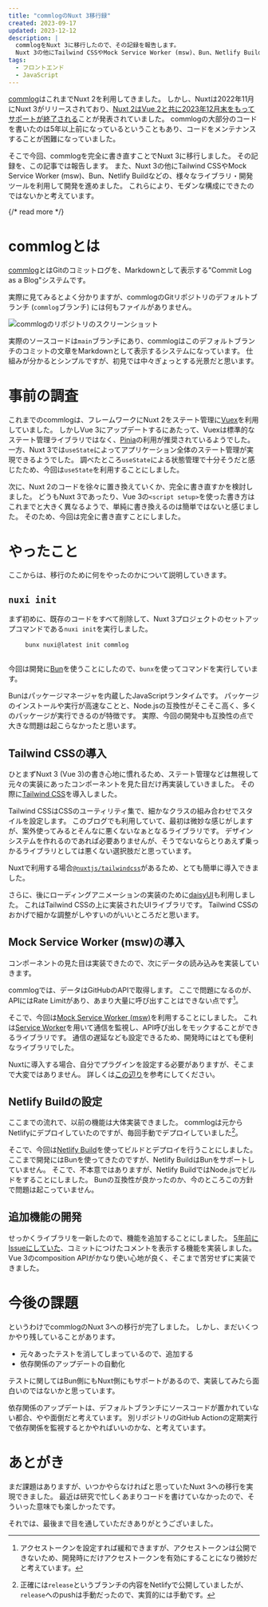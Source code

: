 ```yaml
---
title: "commlogのNuxt 3移行録"
created: 2023-09-17
updated: 2023-12-12
description: |
  commlogをNuxt 3に移行したので、その記録を報告します。
  Nuxt 3の他にTailwind CSSやMock Service Worker (msw)、Bun、Netlify Buildなど様々なライブラリ・開発ツールを利用し、これまでよりもモダンな構成にできたのではないかと思います。
tags:
  - フロントエンド
  - JavaScript
---
```


[commlog](https://commlog.quine.codes)はこれまでNuxt 2を利用してきました。
しかし、Nuxtは2022年11月にNuxt 3がリリースされており、[Nuxt 2はVue 2と共に2023年12月末をもってサポートが終了される](https://v2.nuxt.com/lts)ことが発表されていました。
commlogの大部分のコードを書いたのは5年以上前になっているということもあり、コードをメンテナンスすることが困難になっていました。

そこで今回、commlogを完全に書き直すことでNuxt 3に移行しました。
その記録を、この記事では報告します。
また、Nuxt 3の他にTailwind CSSやMock Service Worker (msw)、Bun、Netlify Buildなどの、様々なライブラリ・開発ツールを利用して開発を進めました。
これらにより、モダンな構成にできたのではないかと考えています。

{/* read more */}



# commlogとは

[commlog](https://commlog.quine.codes)とはGitのコミットログを、Markdownとして表示する"Commit Log as a Blog"システムです。

実際に見てみるとよく分かりますが、commlogのGitリポジトリのデフォルトブランチ (`commlog`ブランチ) には何もファイルがありません。

<Image src={commlogRepoImage} alt="commlogのリポジトリのスクリーンショット" />

実際のソースコードは`main`ブランチにあり、commlogはこのデフォルトブランチのコミットの文章をMarkdownとして表示するシステムになっています。
仕組みが分かるとシンプルですが、初見では中々ぎょっとする光景だと思います。

# 事前の調査

これまでのcommlogは、フレームワークにNuxt 2をステート管理に[Vuex](https://vuex.vuejs.org)を利用していました。
しかしVue 3にアップデートするにあたって、Vuexは標準的なステート管理ライブラリではなく、[Pinia](https://pinia.vuejs.org)の利用が推奨されているようでした。
一方、Nuxt 3では`useState`によってアプリケーション全体のステート管理が実現できるようでした。
調べたところ`useState`による状態管理で十分そうだと感じたため、今回は`useState`を利用することにしました。

次に、Nuxt 2のコードを徐々に置き換えていくか、完全に書き直すかを検討しました。
どうもNuxt 3であったり、Vue 3の`<script setup>`を使った書き方はこれまでと大きく異なるようで、単純に書き換えるのは簡単ではないと感じました。
そのため、今回は完全に書き直すことにしました。

# やったこと

ここからは、移行のために何をやったのかについて説明していきます。

## `nuxi init`

まず初めに、既存のコードをすべて削除して、Nuxt 3プロジェクトのセットアップコマンドである`nuxi init`を実行しました。

<div className="not-prose mockup-code">
  <pre data-prefix="$">
    <code>bunx nuxi@latest init commlog</code>
  </pre>
</div>

今回は開発に[Bun](https://bun.sh)を使うことにしたので、`bunx`を使ってコマンドを実行しています。

Bunはパッケージマネージャを内蔵したJavaScriptランタイムです。
パッケージのインストールや実行が高速なことと、Node.jsの互換性がそこそこ高く、多くのパッケージが実行できるのが特徴です。
実際、今回の開発中も互換性の点で大きな問題は起こらなかったと思います。

## Tailwind CSSの導入

ひとまずNuxt 3 (Vue 3)の書き心地に慣れるため、ステート管理などは無視して元々の実装にあったコンポーネントを見た目だけ再実装していきました。
その際に[Tailwind CSS](https://tailwindcss.com)を導入しました。

Tailwind CSSはCSSのユーティリティ集で、細かなクラスの組み合わせでスタイルを設定します。
このブログでも利用していて、最初は微妙な感じがしますが、案外使ってみるとそんなに悪くないなぁとなるライブラリです。
デザインシステムを作れるのであれば必要ありませんが、そうでないならとりあえず乗っかるライブラリとしては悪くない選択肢だと思っています。

Nuxtで利用する場合[`@nuxtjs/tailwindcss`](https://tailwindcss.nuxtjs.org)があるため、とても簡単に導入できました。

さらに、後にローディングアニメーションの実装のために[daisyUI](https://daisyui.com)も利用しました。
これはTailwind CSSの上に実装されたUIライブラリです。
Tailwind CSSのおかげで細かな調整がしやすいのがいいところだと思います。

## Mock Service Worker (msw)の導入

コンポーネントの見た目は実装できたので、次にデータの読み込みを実装していきます。

commlogでは、データはGitHubのAPIで取得します。
ここで問題になるのが、APIにはRate Limitがあり、あまり大量に呼び出すことはできない点です[^1]。

[^1]: アクセストークンを設定すれば緩和できますが、アクセストークンは公開できないため、開発時にだけアクセストークンを有効にすることになり微妙だと考えています。

そこで、今回は[Mock Service Worker (msw)](https://mswjs.io)を利用することにしました。
これは[Service Worker](https://developer.mozilla.org/en-US/docs/Web/API/Service_Worker_API)を用いて通信を監視し、API呼び出しをモックすることができるライブラリです。
通信の遅延なども設定できるため、開発時にはとても便利なライブラリでした。

Nuxtに導入する場合、自分でプラグインを設定する必要がありますが、そこまで大変ではありません。
詳しくは[この辺り](https://zenn.dev/harusame0616/articles/d497a84a6cb792)を参考にしてください。

## Netlify Buildの設定

ここまでの流れで、以前の機能は大体実装できました。
commlogは元からNetlifyにデプロイしていたのですが、毎回手動でデプロイしていました[^2]。

[^2]: 正確には`release`というブランチの内容をNetlifyで公開していましたが、`release`へのpushは手動だったので、実質的には手動です。

そこで、今回は[Netlify Build](https://www.netlify.com/products/build/)を使ってビルドとデプロイを行うことにしました。
ここまで開発にはBunを使ってきたのですが、Netlify BuildはBunをサポートしていません。
そこで、不本意ではありますが、Netlify BuildではNode.jsでビルドをすることにしました。
Bunの互換性が良かったのか、今のところこの方針で問題は起こっていません。

## 追加機能の開発

せっかくライブラリを一新したので、機能を追加することにしました。
[5年前にIssueにしていた](https://github.com/makenowjust/commlog/issues/47)、コミットにつけたコメントを表示する機能を実装しました。
Vue 3のcomposition APIがかなり使い心地が良く、そこまで苦労せずに実装できました。

# 今後の課題

というわけでcommlogのNuxt 3への移行が完了しました。
しかし、まだいくつかやり残していることがあります。

- 元々あったテストを消してしまっているので、追加する
- 依存関係のアップデートの自動化

テストに関してはBun側にもNuxt側にもサポートがあるので、実装してみたら面白いのではないかと思っています。

依存関係のアップデートは、デフォルトブランチにソースコードが置かれていない都合、やや面倒だと考えています。
別リポジトリのGitHub Actionの定期実行で依存関係を監視するとかやればいいのかな、と考えています。

# あとがき

まだ課題はありますが、いつかやらなければと思っていたNuxt 3への移行を実現できました。
最近は研究で忙しくあまりコードを書けていなかったので、そういった意味でも楽しかったです。

それでは、最後まで目を通していただきありがとうございました。
